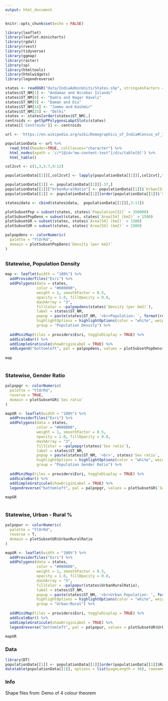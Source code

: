 ```yaml
---
output: html_document
---
```


<style>
    body .main-container {
        max-width: 100%;
        padding: 0;
        margin: 0;
    }
</style>

```r
knitr::opts_chunk$set(echo = FALSE)
```


```r
library(leaflet)
library(leaflet.minicharts)
library(rgdal)
library(rvest)
library(tidyverse)
library(ggmap)
library(raster)
library(sp)
library(htmltools)
library(htmlwidgets)
library(legendreverse)

states <- readOGR("data/IndiaAdminUnits/States.shp", stringsAsFactors = FALSE)
states$ST_NM[1] <- "Andaman and Nicobar Islands"
states$ST_NM[8] <- "Dadra and Nagar Haveli"
states$ST_NM[9] <- "Daman and Diu"
states$ST_NM[14] <- "Jammu and Kashmir"
states$ST_NM[25] <- "Delhi"
states <- states[order(states$ST_NM),]
centroids <- getSpPPolygonsLabptSlots(states)
states[['Centroids']] <- centroids

url <- 'https://en.wikipedia.org/wiki/Demographics_of_India#Census_of_India:_sample_registration_system'

populationData <- url %>%
  read_html(header=TRUE, colClasses="character") %>% 
  html_nodes(xpath = '//*[@id="mw-content-text"]/div/table[9]') %>%
  html_table()

col2cvt <- c(1,3,5:7,9:12)

populationData[[1]][,col2cvt] <- lapply(populationData[[1]][,col2cvt],function(x){as.numeric(gsub(",", "", x))})

populationData[[1]] <- populationData[[1]][-37,]
populationData[[1]]["UrbanRuralRatio"] <- populationData[[1]]$`Urban[53]`/populationData[[1]]$`Rural[53]`
populationData[[1]] <- populationData[[1]][order(populationData[[1]]$`State/UT`),]

states@data <- cbind(states@data,  populationData[[1]][,3:13])

plotSubsetPop = subset(states, states$`Population[52]` > 350000)
plotSubsetPopDens = subset(states, states$`Area[54] (km2)` > 1500)
plotSubsetGR = subset(states, states$`Area[54] (km2)` > 1500)
plotSubsetUR = subset(states, states$`Area[54] (km2)` > 1500)

palpopdens <- colorNumeric(
  palette = "YlOrRd",
  domain = plotSubsetPopDens$`Density (per km2)`
)

```

## {.tabset}
### Statewise, Population Density

```r

map <- leaflet(width = "100%") %>% 
  addProviderTiles("Esri") %>% 
  addPolygons(data = states,
              color = "#000000", 
              weight = 1, smoothFactor = 0.5,
              opacity = 1.0, fillOpacity = 0.8,
              dashArray = "3",
              fillColor = ~palpopdens(states$`Density (per km2)`),
              label = states$ST_NM,
              popup = paste(states$ST_NM, '<br>Population: ', format(round(as.numeric(states$`Population[52]`), 1), big.mark=","), '<br>Area: ', format(round(as.numeric(states$`Area[54] (km2)`), 1), big.mark=","), 'sqkm<br>Population Density: ', states$`Density (per km2)`, 'per sqkm<br>% of National Population: ', states$`Percent (%)`),
              highlightOptions = highlightOptions(color = "white", weight = 2),
              group = "Population Density") %>%
  
  addMiniMap(tiles = providers$Esri, toggleDisplay = TRUE) %>% 
  addScaleBar() %>%
  addSimpleGraticule(showOriginLabel = TRUE) %>%
  addLegend("bottomleft", pal = palpopdens, values = plotSubsetPopDens$`Density (per km2)`, title = "Population Density", opacity = 1, group = "Population Density", layerId = "Population Density" )
  
map
  
```

### Statewise, Gender Ratio

```r

palpopgr <- colorNumeric(
  palette = "YlOrRd",
  reverse = TRUE,
  domain = plotSubsetGR$`Sex ratio`
)

mapGR <- leaflet(width = "100%") %>% 
  addProviderTiles("Esri") %>% 
  addPolygons(data = states, 
              color = "#000000", 
              weight = 1, smoothFactor = 0.5,
              opacity = 1.0, fillOpacity = 0.8,
              dashArray = "3",
              fillColor = ~palpopgr(states$`Sex ratio`),
              label = states$ST_NM,
              popup = paste(states$ST_NM, '<br>', states$`Sex ratio`, 'females per 1000 males<br>Male Population: ', format(round(as.numeric(states$Male), 1), big.mark=","), '<br>Female Population: ',format(round(as.numeric(states$Female), 1), big.mark=","), '<br>Difference: ', format(round(as.numeric(states$`Difference between male and female`), 1), big.mark=",")),
              highlightOptions = highlightOptions(color = "white", weight = 2),
              group = "Population Gender Ratio") %>%
  
  addMiniMap(tiles = providers$Esri, toggleDisplay = TRUE) %>% 
  addScaleBar() %>%
  addSimpleGraticule(showOriginLabel = TRUE) %>%
  legendreverse("bottomleft", pal = palpopgr, values = plotSubsetGR$`Sex ratio`, opacity = 1, decreasing = TRUE, title = "Gender Ratio", group = "Gender Ratio", layerId = "Gender Ratio" )
  
mapGR
  
```

### Statewise, Urban - Rural %

```r
palpopur <- colorNumeric(
  palette = "YlOrRd",
  reverse = T,
  domain = plotSubsetUR$UrbanRuralRatio
)

mapUR <- leaflet(width = "100%") %>% 
  addProviderTiles("Esri") %>% 
  addPolygons(data = states, 
              color = "#000000", 
              weight = 1, smoothFactor = 0.5,
              opacity = 1.0, fillOpacity = 0.8,
              dashArray = "3",
              fillColor = ~palpopur(states$UrbanRuralRatio),
              label = states$ST_NM,
              popup = paste(states$ST_NM, '<br>Urban Population: ', format(round(as.numeric(states$`Urban[53]`), 1), big.mark=","), '<br>Rural Population: ', format(round(as.numeric(states$`Rural[53]`), 1), big.mark=","), '<br>Ratio Urban:Rural: ', format(round(as.numeric(states$UrbanRuralRatio), 2), big.mark=",")),
              highlightOptions = highlightOptions(color = "white", weight = 2),
              group = "Urban:Rural") %>%
  
  addMiniMap(tiles = providers$Esri, toggleDisplay = TRUE) %>% 
  addScaleBar() %>%
  addSimpleGraticule(showOriginLabel = TRUE) %>%
  legendreverse("bottomleft", pal = palpopur, values = plotSubsetUR$UrbanRuralRatio, decreasing = T, opacity = 1, title = "Urban:Rural", group = "Urban:Rural", layerId = "Urban:Rural" )
  
mapUR

```

### Data

```r
library(DT)
populationData[[1]] <- populationData[[1]][order(populationData[[1]]$Rank),]
datatable(populationData[[1]], options = list(pageLength = 36), rownames = FALSE)
```

### Info

Shape files from:
Demo of 4 colour theorem